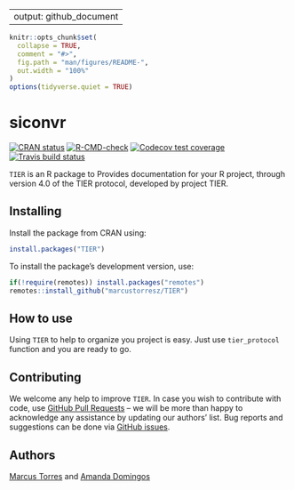 
---
output: github_document
---

<!-- README.md is generated from README.Rmd. Please edit that file -->

```r
knitr::opts_chunk$set(
  collapse = TRUE,
  comment = "#>",
  fig.path = "man/figures/README-",
  out.width = "100%"
)
options(tidyverse.quiet = TRUE)
```

# siconvr

<!-- badges: start -->
  [![CRAN status](https://www.r-pkg.org/badges/version/siconvr)](https://CRAN.R-project.org/package=tTIER)
  [![R-CMD-check](https://github.com/marcustorresz/TIER/workflows/R-CMD-check/badge.svg)](https://github.com/marcustorresz/TIER/actions)
[![Codecov test coverage](https://codecov.io/gh/marcustorresz/TIER/branch/main/graph/badge.svg)](https://codecov.io/gh/marcustorrez/TIER?branch=main)
[![Travis build status](https://travis-ci.com/marcustorresz/TIER.svg?branch=main)](https://travis-ci.com/marcustorresz/TIER)
<!-- badges: end -->


`TIER` is an R package to Provides documentation for your R project,
through version 4.0 of the TIER protocol, developed by project TIER.


## Installing

Install the package from CRAN using:

```r
install.packages("TIER")
```


To install the package's development version, use:

```r
if(!require(remotes)) install.packages("remotes")
remotes::install_github("marcustorresz/TIER")
```





## How to use

Using `TIER` to help to organize you project is easy. Just use `tier_protocol` function and you are ready to go. 


## Contributing

We welcome any help to improve `TIER`. In case you wish to contribute with code, use [GitHub Pull Requests](https://docs.github.com/pt/github/collaborating-with-issues-and-pull-requests/creating-a-pull-request) -- we will be more than happy to acknowledge any assistance by updating our authors' list. Bug reports and suggestions can be done via [GitHub issues](https://github.com/marcustorreszs/TIER/issues).



## Authors

[ Marcus Torres](https://marcustorresz.github.io/) and [Amanda Domingos]()

